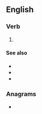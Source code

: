 ==English==

===Verb===
{{head|en|verb form}}

# {{en-past of|inactivate}}

====See also====
* {{l|en|deactivated}}
* {{l|en|disactivated}}
* {{l|en|unactivated}}

===Anagrams===
* {{anagrams|en|a=aacdeiinttv|vaticinated}}